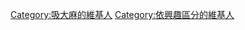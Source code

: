 {{Userbox
   |border-c = #000
   |border-s = 1
   |id-c     = green

   |id-s     = 12
   |id-fc    = #000000
   |info-c   = green
   |info-s   = 9
   |info-fc  = #000000
   |id       = [[File:Unrolled_joint.jpg|60px]]
   |info     = 這個用戶'''[[吸大麻]]'''。
 }}<includeonly>[[Category:吸大麻的維基人]]</includeonly>
[[Category:依興趣區分的維基人]]